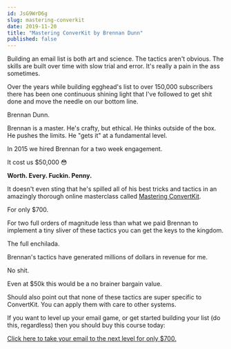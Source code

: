 ```yaml
---
id: JsG9WrD6g
slug: mastering-converkit
date: 2019-11-20
title: "Mastering ConverKit by Brennan Dunn"
published: false
---
```


Building an email list is both art and science. The tactics aren't obvious. The skills are built over time with slow trial and error. It's really a pain in the ass sometimes.

Over the years while building egghead's list to over 150,000 subscribers there has been one continuous shining light that I've followed to get shit done and move the needle on our bottom line.

Brennan Dunn.

Brennan is a master. He's crafty, but ethical. He thinks outside of the box. He pushes the limits. He "gets it" at a fundamental level.

In 2015 we hired Brennan for a two week engagement.

It cost us $50,000 😳

**Worth. Every. Fuckin. Penny.**

It doesn't even sting that he's spilled all of his best tricks and tactics in an amazingly thorough online masterclass called [Mastering ConvertKit](https://doubleyourfreelancing.com/mastering-convertkit?ref=joel).

For only $700.

For two full orders of magnitude less than what we paid Brennan to implement a tiny sliver of these tactics you can get the keys to the kingdom.

The full enchilada.

Brennan's tactics have generated millions of dollars in revenue for me.

No shit.

Even at $50k this would be a no brainer bargain value.

Should also point out that none of these tactics are super specific to ConvertKit. You can apply them with care to other systems.

If you want to level up your email game, or get started building your list (do this, regardless) then you should buy this course today:

[Click here to take your email to the next level for only $700.](https://doubleyourfreelancing.com/mastering-convertkit?ref=joel)

